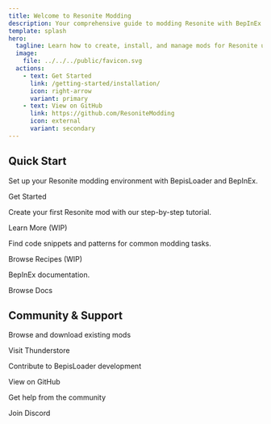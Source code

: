 ```yaml
---
title: Welcome to Resonite Modding
description: Your comprehensive guide to modding Resonite with BepInEx
template: splash
hero:
  tagline: Learn how to create, install, and manage mods for Resonite using BepInEx and BepisLoader
  image:
    file: ../../../public/favicon.svg
  actions:
    - text: Get Started
      link: /getting-started/installation/
      icon: right-arrow
      variant: primary
    - text: View on GitHub
      link: https://github.com/ResoniteModding
      icon: external
      variant: secondary
---
```



## Quick Start

<CardGrid stagger>
  <Card title="Installation Guide" icon="rocket">
    <p>Set up your Resonite modding environment with BepisLoader and BepInEx.</p>
    <LinkButton href="/getting-started/installation/" variant="primary">
      Get Started
    </LinkButton>
  </Card>
  <Card title="First Mod" icon="pencil">
    <p>Create your first Resonite mod with our step-by-step tutorial.</p>
    <LinkButton>Learn More (WIP)</LinkButton>
  </Card>
  <Card title="Common Recipes" icon="open-book">
    <p>Find code snippets and patterns for common modding tasks.</p>
    <LinkButton>Browse Recipes (WIP)</LinkButton>
  </Card>
  <Card title="API Reference" icon="seti:json">
    <p>BepInEx documentation.</p>
    <LinkButton href="/reference/">Browse Docs</LinkButton>
  </Card>
</CardGrid>

## Community & Support

<CardGrid stagger>
  <Card title="Mod Repository" icon="external">
    <p>Browse and download existing mods</p>
    <LinkButton href="https://thunderstore.io/c/resonite/" variant="secondary" icon="external">
      Visit Thunderstore
    </LinkButton>
  </Card>
  <Card title="BepisLoader Source Code" icon="github">
    <p>Contribute to BepisLoader development</p>
    <LinkButton href="https://github.com/art0007i/BepisLoader" variant="secondary" icon="external">
      View on GitHub
    </LinkButton>
  </Card>
  <Card title="Discord Server" icon="discord">
    <p>Get help from the community</p>
    <LinkButton href="https://discord.gg/vCDJK9xyvm" variant="secondary" icon="external">
      Join Discord
    </LinkButton>
  </Card>
</CardGrid>
